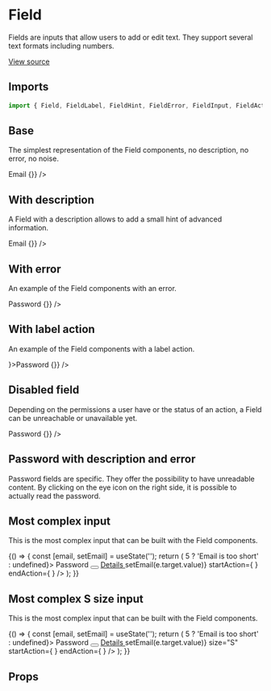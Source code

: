 <!--- Field.stories.mdx --->


<Meta title="Design System/Components/Field" component={Field} />

# Field

Fields are inputs that allow users to add or edit text. They support several text formats including numbers.

[View source](https://github.com/strapi/design-system/tree/main/packages/strapi-design-system/src/Field)

## Imports

```js
import { Field, FieldLabel, FieldHint, FieldError, FieldInput, FieldAction } from '@strapi/design-system/Field';
```

## Base

The simplest representation of the Field components, no description, no error, no noise.

<Canvas>
  <Story name="base">
    <Field name="email">
      <Stack spacing={1}>
        <FieldLabel>Email</FieldLabel>
        <FieldInput type="text" placeholder="Placeholder" value={''} onChange={() => {}} />
      </Stack>
    </Field>
  </Story>
</Canvas>

## With description

A Field with a description allows to add a small hint of advanced information.

<Canvas>
  <Story name="with description">
    <Field name="email" hint="Description line">
      <Stack spacing={1}>
        <FieldLabel required>Email</FieldLabel>
        <FieldInput type="text" placeholder="Placeholder" value={''} onChange={() => {}} />
        <FieldHint />
      </Stack>
    </Field>
  </Story>
</Canvas>

## With error

An example of the Field components with an error.

<Canvas>
  <Story name="with error">
    <Field name="password" error={'Password is too short'}>
      <Stack spacing={1}>
        <FieldLabel>Password</FieldLabel>
        <FieldInput type="password" placeholder="Placeholder" value={''} onChange={() => {}} />
        <FieldHint />
        <FieldError />
      </Stack>
    </Field>
  </Story>
</Canvas>

## With label action

An example of the Field components with a label action.

<Canvas>
  <Story name="with label-action">
    <Field name="password">
      <Stack spacing={1}>
        <FieldLabel required action={<Earth />}>Password</FieldLabel>
        <FieldInput type="password" placeholder="Placeholder" value={''} onChange={() => {}} />
        <FieldHint />
        <FieldError />
      </Stack>
    </Field>
  </Story>
</Canvas>

## Disabled field

Depending on the permissions a user have or the status of an action, a Field can be unreachable or unavailable yet.

<Canvas>
  <Story name="disabled">
    <Field name="password" hint="Description line">
      <Stack spacing={1}>
        <FieldLabel>Password</FieldLabel>
        <FieldInput placeholder="Placeholder" value={'Hello world'} disabled={true} onChange={() => {}} />
        <FieldHint />
        <FieldError />
      </Stack>
    </Field>
  </Story>
</Canvas>

## Password with description and error

Password fields are specific. They offer the possibility to have unreadable content. By clicking on the eye icon on the right side, it is possible to actually read the password.

## Most complex input

This is the most complex input that can be built with the Field components.

<Canvas>
  <Story name="most complex input">
    {() => {
      const [email, setEmail] = useState('');
      return (
        <Box padding={8}>
          <Field name="password" hint="Description line" error={email.length > 5 ? 'Email is too short' : undefined}>
            <Stack spacing={1}>
              <Flex>
                <FieldLabel>Password</FieldLabel>
                <Box paddingLeft={2}>
                  <Tooltip description="Content of the tooltip">
                    <button
                      aria-label="Information about the email"
                      style={{ border: 'none', padding: 0, background: 'transparent' }}
                    >
                      <Information aria-hidden={true} />
                    </button>
                  </Tooltip>
                </Box>
                <a href="#" style={{ marginLeft: 'auto' }}>
                  Details
                </a>
              </Flex>
              <FieldInput
                placeholder="example@domain.com"
                value={email}
                onChange={(e) => setEmail(e.target.value)}
                startAction={
                  <FieldAction label="Show password">
                    <Password />
                  </FieldAction>
                }
                endAction={
                  <FieldAction label="Show password">
                    <Password />
                  </FieldAction>
                }
              />
              <FieldHint />
              <FieldError />
            </Stack>
          </Field>
        </Box>
      );
    }}
  </Story>
</Canvas>

## Most complex S size input

This is the most complex input that can be built with the Field components.

<Canvas>
  <Story name="most complex s size input">
    {() => {
      const [email, setEmail] = useState('');
      return (
        <Box padding={8}>
          <Field name="password" hint="Description line" error={email.length > 5 ? 'Email is too short' : undefined}>
            <Stack spacing={1}>
              <Flex>
                <FieldLabel>Password</FieldLabel>
                <Box paddingLeft={2}>
                  <Tooltip description="Content of the tooltip">
                    <button
                      aria-label="Information about the email"
                      style={{ border: 'none', padding: 0, background: 'transparent' }}
                    >
                      <Information aria-hidden={true} />
                    </button>
                  </Tooltip>
                </Box>
                <a href="#" style={{ marginLeft: 'auto' }}>
                  Details
                </a>
              </Flex>
              <FieldInput
                placeholder="example@domain.com"
                value={email}
                onChange={(e) => setEmail(e.target.value)}
                size="S"
                startAction={
                  <FieldAction label="Show password">
                    <Password />
                  </FieldAction>
                }
                endAction={
                  <FieldAction label="Show password">
                    <Password />
                  </FieldAction>
                }
              />
              <FieldHint />
              <FieldError />
            </Stack>
          </Field>
        </Box>
      );
    }}
  </Story>
</Canvas>

## Props

<ArgsTable of={Field} />
